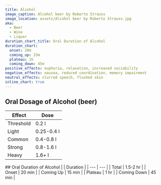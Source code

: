 ```yaml
---
title: Alcohol
image_caption: Alcohol beer by Roberto Strauss
image_location: assets/Alcohol beer by Roberto Strauss.jpg
aka:
  - Beer
  - Wine
  - Liquor
duration_chart_title: Oral Duration of Alcohol
duration_chart:
  onset: 20m
  coming_up: 15m
  plateau: 1h
  coming_down: 45m
positive_effects: euphoria, relaxation, increased sociability
negative_effects: nausea, reduced coordination, memory impairment
neutral_effects: slurred speech, flushed skin
inline_chart: true
---
```


## Oral Dosage of Alcohol (beer)
| Effect | Dose |
| --- | --- |
| Threshold | 0.2 l |
| Light | 0.25-0.4 l |
| Common | 0.4-0.8 l |
| Strong | 0.8-1.6 l |
| Heavy | 1.6+ l |
<Chart title={frontmatter.duration_chart_title} data={frontmatter.duration_chart} />
## Oral Duration of Alcohol
|  | Duration |
| --- | --- |
| Total | 1.5-2 hr |
| Onset | 20 min |
| Coming Up | 15 min |
| Plateau | 1 hr |
| Coming Down | 45 min |





